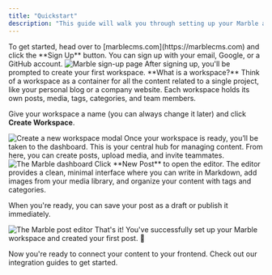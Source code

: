 ```yaml
---
title: "Quickstart"
description: "This guide will walk you through setting up your Marble account and creating your first workspace."
---
```


<Steps>
<Step title="Create an account">
To get started, head over to [marblecms.com](https://marblecms.com) and click the **Sign Up** button. You can sign up with your email, Google, or a GitHub account.

<Frame>
  <picture>
    <source
      media="(prefers-color-scheme: dark)"
      srcset="/images/signup-dark.jpeg"
    />
    <img
      src="/images/signup-light.jpeg"
      alt="Marble sign-up page"
    />
  </picture>
</Frame>
</Step>

<Step title="Create a workspace">
After signing up, you'll be prompted to create your first workspace.

<Note>
  **What is a workspace?** Think of a workspace as a container for all the
  content related to a single project, like your personal blog or a company
  website. Each workspace holds its own posts, media, tags, categories, and team
  members.
</Note>

Give your workspace a name (you can always change it later) and click **Create Workspace**.

<Frame>
  <picture>
    <source
      media="(prefers-color-scheme: dark)"
      srcset="/images/onboarding-dark.jpeg"
    />
    <img
      src="/images/onboarding-light.jpeg"
      alt="Create a new workspace modal"
    />
  </picture>
</Frame>
</Step>

<Step title="Explore the dashboard">
Once your workspace is ready, you’ll be taken to the dashboard. This is your central hub for managing content. From here, you can create posts, upload media, and invite teammates.

<Frame>
  <picture>
    <source
      media="(prefers-color-scheme: dark)"
      srcset="/images/dashboard-dark.jpeg"
    />
    <img
      src="/images/dashboard-light.jpeg"
      alt="The Marble dashboard"
    />
  </picture>
</Frame>
</Step>

<Step title="Create your first post">
Click **New Post** to open the editor. The editor provides a clean, minimal interface where you can write in Markdown, add images from your media library, and organize your content with tags and categories.

When you're ready, you can save your post as a draft or publish it immediately.

<Frame>
  <picture>
    <source
      media="(prefers-color-scheme: dark)"
      srcset="/images/editor-dark.jpeg"
    />
    <img
      src="/images/editor-light.jpeg"
      alt="The Marble post editor"
    />
  </picture>
</Frame>
</Step>

<Step title="Next Steps">
That's it! You've successfully set up your Marble workspace and created your first post. 🚀

Now you're ready to connect your content to your frontend. Check out our integration guides to get started.

<CardGroup>
  <Card title="Next.js Integration" href="/content/guides/integrations/nextjs" icon="react"></Card>
  <Card title="Astro Integration" href="/content/guides/integrations/astro" icon="stars"></Card>
  <Card title="TanStack Start Integration" href="/content/guides/integrations/tanstack" icon="tree-palm"></Card>
</CardGroup>
</Step>
</Steps>
